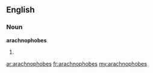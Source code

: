 ==English==

===Noun===
'''arachnophobes'''

# {{plural of|[[arachnophobe]]}}

[[ar:arachnophobes]]
[[fr:arachnophobes]]
[[my:arachnophobes]]